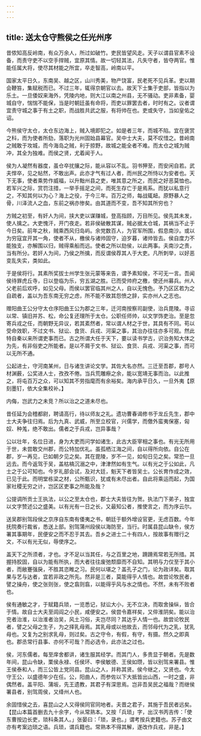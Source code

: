 ```yaml
---
---
---
```

title: 送太仓守熊侯之任光州序
---



昔侬知高反岭南，有众万余人，所过如破竹。吏民皆望风走。天子以谓县官素不设备，而责守吏不以空手捍贼，宜原其情。故一切轻其法，凡失守者，皆夺两官。惟能任属大将，使尽其材能之所宜，卒走智高，岭南以平。

国家太平日久，东南吴、越之区，山川秀美，物产饶富，民老死不见兵革。吏以期会鞭笞，集赋税而已。不过三年，辄得京朝官以去。故天下士集于吏部，皆指以为乐土。一旦倭奴来海外，凭陵内地，则大江以南之州县，无不骚动。吏非素备，婴城自守，惴惴不能保，当是时朝廷虽有命将，而吏以罪罢去者，时时有之。议者谓宜责守城之事于有土之职，而战胜共武之服，有将帅在也。吏或失守，当如皇佑之诏。

今熊侯守太仓，太仓东边海上，贼入境即犯之。如是者三年，而城不陷。宜在褒赏之科，而为使者所劾，落职为光州固始县幕官。吴中士大夫，莫不叹惜之。昔岭南之贼敢于攻城，而今海岛之贼，利于掠野，故城之能全者不难。而太仓之城为贼冲，其全为独难。而侯之贤，尤着闻于人。

侯为人凝然有器度，虽仓卒扰攘之际，能从容以不乱。羽书狎至，而安闲自若。武夫悍卒，见之帖然，不敢出声。此亦才气有过人者，而州民之所恃以为安者也。天下无事，使者乘势作威福，以升黜州县之吏，唯其意之所之，而民之好恶莫恤也。若军兴之际，赏罚注措，一举手摇足之间，而死生存亡于是焉系。而犹以私意行之，不知其何以为心？海上之役，于今三年。百万之师，每战辄衄。原野暴人之骨，川泽流人之血，东前之祸亦惨矣。由其道而不变，吾不知其所穷也？

方贼之初至，有奸人为间，挟大吏以谋赚城，登高指顾，万目所见。侯先其未发，使人擒之。大吏愧汗，开门夜走。若非侯破散其谋，贼必据太仓城，其祸当不止于今日矣。前年之秋，贼乘西风归岛屿。余党数百人，为官军所围，假息南沙。或以为穷寇宜开其一角，使者不从，檄侯与诸帅固守，迫岁暮，诸帅皆去。侯自度力不能独支，亦解围以归，贼得乘船而远。使者之所以劾侯，以此两事。夫南沙之责，当有所分。若奸人为间，乃侯之所擒，而反谓侯荐其人于大吏。凡所刺举，以好恶变乱失实，类如此。

于是侯将行。其素所奖拔士州学生张元蒙等来告，谓予素知侯，不可无一言。吾闻侯待罪虎丘寺，日以登临为乐，穷五湖之胜。已而受帅府之檄，使还州募兵。州人父老前后欢呼，如见父母。而侯以罢官临其州之人，自以无愧色。予乃区区若为之自疏者，盖以为吾东南无穷之虑，所不能不致其怨愤之辞，实亦州人之志也。

赠阳曲王公分守太仓序阳曲王公为郡之三年，迁河南按察司副使，治兵毘陵。寻诏以常、镇旧并苏、松，命公复还理所于太仓。公职任师帅，以文学饰吏治。至是忽寄兵戎之任，而朝野无异议，若其紊然者，常以谓人材之于世，其具有不同。苟以受命效职，不过文书、狱讼、食货、兵戎、河渠之事，其治办往往亦多可观。然此特自秦以来所谓吏事而已。古之所谓大任于天下，要以读书学古，识治务知大体之为先，有非俗吏之所能者。是以不屑于文书、狱讼、食货、兵戎、河渠之事，而可以无所不通。

公起进士，守河南某州，日与诸生讲论文学。其佐大名亦然。三迁至吾郡，郡号人材渊薮，公奖进人士，孜孜不倦。当兵荒雕瘵之余，能以宽靖无事而治。以此推之，将屯百万之众，可以知其不劳指麾而有余裕矣。海内承平日久，一旦外夷【原刻墨钉，依大全集校补。】

内侮，岂武力之未竞？所以治之之道未尽也。

昔任延为会稽都尉，聘请高行，待以师友之礼。遗功曹春谒修书于龙丘先生，郡中士大夫争往归焉。后为九真、武威，所至立校官，兴儒学，而儌外蛮夷保塞，匈奴、种羗，绝不敢出。儒者之于兵戎，岂异事哉？

公以壮年，名位日进，身为大吏而问学如诸生，此古大臣宰相之事也。有光无所用于世，未尝敢交州郡，而公特加优礼。虽孤栖江海之间，自以得所向依。自公在郡，岁一再见，已如朝夕见之矣。其在毘陵，岁不一见，如旬日见之矣。常恐一旦远去。而今返驾于吴，盖枯槁沉溺之中，津津然如有生气。以有光之于公如此，凡士之于公可知也。今岁礼部会试，及对大廷，魁天下者皆吴士。公长育作成之效，已见于此。而明堂栋梁之材，公所甄识，犹或有未尽出者。自此将乘运而起，为国家社稷无穷之计，岂区区吏事之所能及哉？

公提调所贡士王执法，以公之至太仓也，郡士大夫皆往为贺。执法门下弟子，独宜以文字赞述公之盛美。以有光有一日之长，又最知公者，推使言之，而为序云尔。

送吴郡别驾段侯之京序自东南有倭夷之书，朝廷于额外增设官更，无虑百数。今年抚院奏行裁省，悉送上部。别驾蒲州段侯以海防至，当行。时属县昆山缺令，侯方署其事期年，民便安之而不忍于其去。吾乡之进士二十有四人，按故事有赠行之文，不以有光无似，辱使序之。

盖天下之所须者，才也。才不足以当其任，与之百里之地，蹐蹐焉常若无所措。其握持胶固，自以为能有所执，而大者往往废弛颓靡而不自知。其明与力仅至于其小者，而敝蹇强戾，不胜其恣睢之习。民何以堪之？盖孔子之门，论为政详矣。取其果与艺与达者，宜若非政之所先。然非是三者，莫能得乎人情也。故尝论牧民者，譬之操舟，使之张则张，使之翕则翕，以能得乎风与水之情也。不然，未有不败者也。

侯有通敏之才，于赋籍兵琐，一览悉记，狱讼大小，无不立决，而取舍操纵，皆合于情。故自士大夫至闾阎之小民，咸便安之。侯尝令嘉祥矣，又倅淮阴矣。能以治兖者治淮，以治淮者治吴，风土习俗，夫岂尽同？其达乎人情一也。故尝论牧民者，譬之父母之生子，为之择乳母焉。其乳母或以他故去，而邻母代为之乳，犹乳母也。又复为之别求乳母，则过矣。古之守令，有假，有守，有摄。然久之即真也。郡丞常行县事、亦何不可哉？而必选令，此亦法之过也。

侯，河东儒者。每至庠舍都讲，诸生服其经学。而其门人，多贵显于朝者。先是数年间，昆山令缺，栗侯永禄、任侯环、李侯敏德、王侯如瓒，皆以别驾来署县。惟王侯泰和人，而三公皆上党同县。昆山之人，并称其贤。侯今继之，又贤也。今太守王公，以盛德年少在任。公，阳曲人，而参佐以下大抵皆出山西，一时之盛，非偶然者。盖平阳、蒲坂，先王遗教，其君子有深思焉。岂非吾吴民之福哉？而继侯署县者，别驾周侯，又绛州人也。

余固惜侯之去，喜昆山之人又得侯同官同地者。夫晋之君子，其施于吾民者远矣。【昆山本篇首删去九十余字，今从常熟本。又按「兵琐」字，出汉书丙吉传：「使东曹按边长吏，琐科条其人。」张晏曰：「琐，录也。」谓考按兵吏籍也。苏子由文亦有考案边琐之语。兵琐，谓兵籍也。常熟本不得其解，遂改作兵戎，非是。】